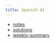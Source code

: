 ```yaml
---
title: Spanish A1
---
```


* [notes](https://igor-dimi.github.io/spanish-a1-notes-ws2526/)
* [solutions]()
* [weekly-summary](./sum/index.qmd)